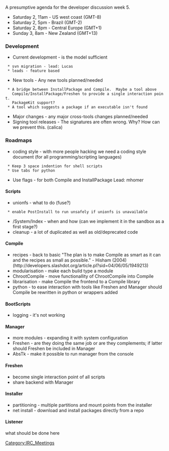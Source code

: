 A presumptive agenda for the developer discussion week 5.

* Saturday 2, 11am - US west coast (GMT-8)
* Saturday 2, 5pm - Brazil (GMT-2)
* Saturday 2, 8pm - Central Europe (GMT+1)
* Sunday 3, 8am - New Zealand (GMT+13)

===Development===
* Current development - is the model sufficient
  * svn migration - lead: Lucas
  * leads - feature based
* New tools - Any new tools planned/needed
  * A bridge between InstallPackage and Compile.  Maybe a tool above
    Compile/InstallPackage/Freshen to provide a single interaction point.
    PackageKit support?
  * A tool which suggests a package if an executable isn't found
* Major changes - any major cross-tools changes planned/needed
* Signing tool releases - The signatures are often wrong. Why?  How can we prevent this. (calica)

===Roadmaps===
* coding style - with more people hacking we need a coding style document (for all programming/scripting languages)
  * Keep 3 space indention for shell scripts
  * Use tabs for python
* Use flags - for both Compile and InstallPackage Lead: mhomer
====Scripts====
* unionfs - what to do (fuse?)
  * enable PostInstall to run unsafely if unionfs is unavailable
* /System/Index - when and how (can we implement it in the sandbox as a first stage?)
* cleanup - a lot of duplicated as well as old/deprecated code

====Compile====
* recipes - back to basic "The plan is to make Compile as smart as it can and the recipes as small as possible." - Hisham (2004) (http://developers.slashdot.org/article.pl?sid=04/06/05/1949213)
* modularisation - make each build type a module
* ChrootCompile - move functionallity of ChrootCompile into Compile
* librarisation - make Compile the frontend to a Compile library
* python - to ease interaction with tools like Freshen and Manager should Compile be rewritten in python or wrappers added

====BootScripts====
* logging - it's not working
====Manager====
* more modules - expanding it with system configuration
* Freshen - are they doing the same job or are they complements; if latter should Freshen be included in Manager
* AbsTk - make it possible to run manager from the console
====Freshen====
* become single interaction point of all scripts
* share backend with Manager

====Installer====
* partitioning - multiple partitions and mount points from the installer
* net install - download and install packages directly from a repo
====Listener====
what should be done here
[[Category:IRC_Meetings]]